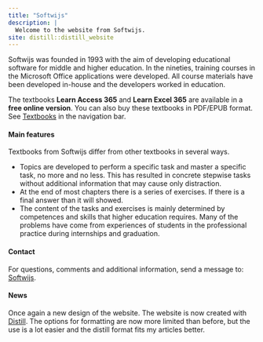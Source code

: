 ```yaml
---
title: "Softwijs"
description: |
  Welcome to the website from Softwijs.
site: distill::distill_website
---
```


Softwijs was founded in 1993 with the aim of developing educational software for middle and higher education. In the nineties, training courses in the Microsoft Office applications were developed. All course materials have been developed in-house and the developers worked in education.

The textbooks **Learn Access 365** and **Learn Excel 365** are available in a **free online version**. You can also buy these textbooks in PDF/EPUB format. See [Textbooks](textbooks.html) in the navigation bar.

#### Main features

Textbooks from Softwijs differ from other textbooks in several ways.

-  Topics are developed to perform a specific task and master a specific task, no more and no less. This has resulted in concrete stepwise tasks without additional information that may cause only distraction.
-  At the end of most chapters there is a series of exercises. If there is a final answer than it will showed.
-  The content of the tasks and exercises is mainly determined by competences and skills that higher education requires. Many of the problems have come from experiences of students in the professional practice during internships and graduation.

#### Contact

For questions, comments and additional information, send a message to: [Softwijs](mailto:softwijsinfo@gmail.com).

#### News

Once again a new design of the website. The website is now created with [Distill](https://rstudio.github.io/distill/). The options for formatting are now more limited than before, but the use is a lot easier and the distill format fits my articles better.
